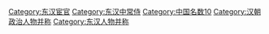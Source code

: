 [[Category:东汉宦官|Category:东汉宦官]]
[[Category:东汉中常侍|Category:东汉中常侍]]
[[Category:中国名数10|Category:中国名数10]]
[[Category:汉朝政治人物并称|Category:汉朝政治人物并称]]
[[Category:东汉人物并称|Category:东汉人物并称]]